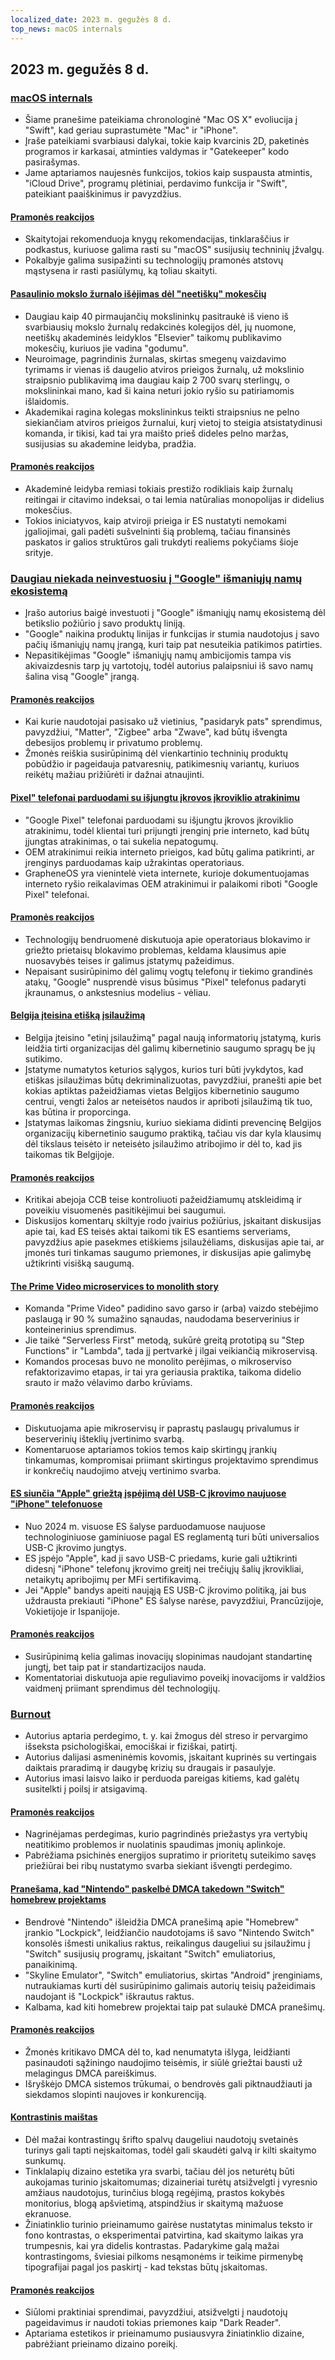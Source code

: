```yaml
---
localized_date: 2023 m. gegužės 8 d.
top_news: macOS internals
---
```


## 2023 m. gegužės 8 d.

### [macOS internals](https://gist.github.com/kconner/cff08fe3e0bb857ea33b47d965b3e19f)

- Šiame pranešime pateikiama chronologinė "Mac OS X" evoliucija į "Swift", kad geriau suprastumėte "Mac" ir "iPhone".
- Įraše pateikiami svarbiausi dalykai, tokie kaip kvarcinis 2D, paketinės programos ir karkasai, atminties valdymas ir "Gatekeeper" kodo pasirašymas.
- Jame aptariamos naujesnės funkcijos, tokios kaip suspausta atmintis, "iCloud Drive", programų plėtiniai, perdavimo funkcija ir "Swift", pateikiant paaiškinimus ir pavyzdžius.

#### [Pramonės reakcijos](http://news.ycombinator.com/item?id=35847715)

- Skaitytojai rekomenduoja knygų rekomendacijas, tinklaraščius ir podkastus, kuriuose galima rasti su "macOS" susijusių techninių įžvalgų.
- Pokalbyje galima susipažinti su technologijų pramonės atstovų mąstysena ir rasti pasiūlymų, ką toliau skaityti.

#### [Pasaulinio mokslo žurnalo išėjimas dėl "neetiškų" mokesčių](https://www.theguardian.com/science/2023/may/07/too-greedy-mass-walkout-at-global-science-journal-over-unethical-fees)

- Daugiau kaip 40 pirmaujančių mokslininkų pasitraukė iš vieno iš svarbiausių mokslo žurnalų redakcinės kolegijos dėl, jų nuomone, neetiškų akademinės leidyklos "Elsevier" taikomų publikavimo mokesčių, kuriuos jie vadina "godumu".
- Neuroimage, pagrindinis žurnalas, skirtas smegenų vaizdavimo tyrimams ir vienas iš daugelio atviros prieigos žurnalų, už mokslinio straipsnio publikavimą ima daugiau kaip 2 700 svarų sterlingų, o mokslininkai mano, kad ši kaina neturi jokio ryšio su patiriamomis išlaidomis.
- Akademikai ragina kolegas mokslininkus teikti straipsnius ne pelno siekiančiam atviros prieigos žurnalui, kurį vietoj to steigia atsistatydinusi komanda, ir tikisi, kad tai yra maišto prieš dideles pelno maržas, susijusias su akademine leidyba, pradžia.

#### [Pramonės reakcijos](http://news.ycombinator.com/item?id=35848894)

- Akademinė leidyba remiasi tokiais prestižo rodikliais kaip žurnalų reitingai ir citavimo indeksai, o tai lemia natūralias monopolijas ir didelius mokesčius.
- Tokios iniciatyvos, kaip atviroji prieiga ir ES nustatyti nemokami įgaliojimai, gali padėti sušvelninti šią problemą, tačiau finansinės paskatos ir galios struktūros gali trukdyti realiems pokyčiams šioje srityje.

### [Daugiau niekada neinvestuosiu į "Google" išmaniųjų namų ekosistemą](https://www.androidauthority.com/google-smart-home-3319869/)

- Įrašo autorius baigė investuoti į "Google" išmaniųjų namų ekosistemą dėl betikslio požiūrio į savo produktų liniją.
- "Google" naikina produktų linijas ir funkcijas ir stumia naudotojus į savo pačių išmaniųjų namų įrangą, kuri taip pat nesuteikia patikimos patirties.
- Nepasitikėjimas "Google" išmaniųjų namų ambicijomis tampa vis akivaizdesnis tarp jų vartotojų, todėl autorius palaipsniui iš savo namų šalina visą "Google" įrangą.

#### [Pramonės reakcijos](http://news.ycombinator.com/item?id=35849060)

- Kai kurie naudotojai pasisako už vietinius, "pasidaryk pats" sprendimus, pavyzdžiui, "Matter", "Zigbee" arba "Zwave", kad būtų išvengta debesijos problemų ir privatumo problemų.
- Žmonės reiškia susirūpinimą dėl vienkartinio techninių produktų pobūdžio ir pageidauja patvaresnių, patikimesnių variantų, kuriuos reikėtų mažiau prižiūrėti ir dažnai atnaujinti.

#### [Pixel" telefonai parduodami su išjungtu įkrovos įkroviklio atrakinimu](https://www.fitzsim.org/blog/?p=545)

- "Google Pixel" telefonai parduodami su išjungtu įkrovos įkroviklio atrakinimu, todėl klientai turi prijungti įrenginį prie interneto, kad būtų įjungtas atrakinimas, o tai sukelia nepatogumų.
- OEM atrakinimui reikia interneto prieigos, kad būtų galima patikrinti, ar įrenginys parduodamas kaip užrakintas operatoriaus.
- GrapheneOS yra vienintelė vieta internete, kurioje dokumentuojamas interneto ryšio reikalavimas OEM atrakinimui ir palaikomi riboti "Google Pixel" telefonai.

#### [Pramonės reakcijos](http://news.ycombinator.com/item?id=35852192)

- Technologijų bendruomenė diskutuoja apie operatoriaus blokavimo ir griežto prietaisų blokavimo problemas, keldama klausimus apie nuosavybės teises ir galimus įstatymų pažeidimus.
- Nepaisant susirūpinimo dėl galimų vogtų telefonų ir tiekimo grandinės atakų, "Google" nusprendė visus būsimus "Pixel" telefonus padaryti įkraunamus, o ankstesnius modelius - vėliau.

#### [Belgija įteisina etišką įsilaužimą](https://www.law.kuleuven.be/citip/blog/belgium-legalises-ethical-hacking-a-threat-or-an-opportunity-for-cybersecurity/)

- Belgija įteisino "etinį įsilaužimą" pagal naują informatorių įstatymą, kuris leidžia tirti organizacijas dėl galimų kibernetinio saugumo spragų be jų sutikimo.
- Įstatyme numatytos keturios sąlygos, kurios turi būti įvykdytos, kad etiškas įsilaužimas būtų dekriminalizuotas, pavyzdžiui, pranešti apie bet kokias aptiktas pažeidžiamas vietas Belgijos kibernetinio saugumo centrui, vengti žalos ar neteisėtos naudos ir apriboti įsilaužimą tik tuo, kas būtina ir proporcinga.
- Įstatymas laikomas žingsniu, kuriuo siekiama didinti prevencinę Belgijos organizacijų kibernetinio saugumo praktiką, tačiau vis dar kyla klausimų dėl tikslaus teisėto ir neteisėto įsilaužimo atribojimo ir dėl to, kad jis taikomas tik Belgijoje.

#### [Pramonės reakcijos](http://news.ycombinator.com/item?id=35847860)

- Kritikai abejoja CCB teise kontroliuoti pažeidžiamumų atskleidimą ir poveikiu visuomenės pasitikėjimui bei saugumui.
- Diskusijos komentarų skiltyje rodo įvairius požiūrius, įskaitant diskusijas apie tai, kad ES teisės aktai taikomi tik ES esantiems serveriams, pavyzdžius apie pasekmes etiškiems įsilaužėliams, diskusijas apie tai, ar įmonės turi tinkamas saugumo priemones, ir diskusijas apie galimybę užtikrinti visišką saugumą.

#### [The Prime Video microservices to monolith story](https://adrianco.medium.com/so-many-bad-takes-what-is-there-to-learn-from-the-prime-video-microservices-to-monolith-story-4bd0970423d4)

- Komanda "Prime Video" padidino savo garso ir (arba) vaizdo stebėjimo paslaugą ir 90 % sumažino sąnaudas, naudodama beserverinius ir konteinerinius sprendimus.
- Jie taikė "Serverless First" metodą, sukūrė greitą prototipą su "Step Functions" ir "Lambda", tada jį pertvarkė į ilgai veikiančią mikroservisą.
- Komandos procesas buvo ne monolito perėjimas, o mikroserviso refaktorizavimo etapas, ir tai yra geriausia praktika, taikoma didelio srauto ir mažo vėlavimo darbo krūviams.

#### [Pramonės reakcijos](http://news.ycombinator.com/item?id=35853148)

- Diskutuojama apie mikroservisų ir paprastų paslaugų privalumus ir beserverinių išteklių įvertinimo svarbą.
- Komentaruose aptariamos tokios temos kaip skirtingų įrankių tinkamumas, kompromisai priimant skirtingus projektavimo sprendimus ir konkrečių naudojimo atvejų vertinimo svarba.

#### [ES siunčia "Apple" griežtą įspėjimą dėl USB-C įkrovimo naujuose "iPhone" telefonuose](https://www.techradar.com/news/apple-may-not-restrict-usb-c-charging-on-new-iphones-after-all)

- Nuo 2024 m. visuose ES šalyse parduodamuose naujuose technologiniuose gaminiuose pagal ES reglamentą turi būti universalios USB-C įkrovimo jungtys.
- ES įspėjo "Apple", kad ji savo USB-C priedams, kurie gali užtikrinti didesnį "iPhone" telefonų įkrovimo greitį nei trečiųjų šalių įkrovikliai, netaikytų apribojimų per MFi sertifikavimą.
- Jei "Apple" bandys apeiti naująją ES USB-C įkrovimo politiką, jai bus uždrausta prekiauti "iPhone" ES šalyse narėse, pavyzdžiui, Prancūzijoje, Vokietijoje ir Ispanijoje.

#### [Pramonės reakcijos](http://news.ycombinator.com/item?id=35849043)

- Susirūpinimą kelia galimas inovacijų slopinimas naudojant standartinę jungtį, bet taip pat ir standartizacijos nauda.
- Komentatoriai diskutuoja apie reguliavimo poveikį inovacijoms ir valdžios vaidmenį priimant sprendimus dėl technologijų.

### [Burnout](https://drewdevault.com/2023/05/01/2023-05-01-Burnout.html)

- Autorius aptaria perdegimo, t. y. kai žmogus dėl streso ir pervargimo išseksta psichologiškai, emociškai ir fiziškai, patirtį.
- Autorius dalijasi asmeninėmis kovomis, įskaitant kuprinės su vertingais daiktais praradimą ir daugybę krizių su draugais ir pasaulyje.
- Autorius imasi laisvo laiko ir perduoda pareigas kitiems, kad galėtų susitelkti į poilsį ir atsigavimą.

#### [Pramonės reakcijos](http://news.ycombinator.com/item?id=35849384)

- Nagrinėjamas perdegimas, kurio pagrindinės priežastys yra vertybių neatitikimo problemos ir nuolatinis spaudimas įmonių aplinkoje.
- Pabrėžiama psichinės energijos supratimo ir prioritetų suteikimo savęs priežiūrai bei ribų nustatymo svarba siekiant išvengti perdegimo.

#### [Pranešama, kad "Nintendo" paskelbė DMCA takedown "Switch" homebrew projektams](https://gbatemp.net/threads/nintendo-reportedly-issues-dmca-takedown-for-switch-homebrew-projects-skyline-switch-emulator-development-ceased.632406/)

- Bendrovė "Nintendo" išleidžia DMCA pranešimą apie "Homebrew" įrankio "Lockpick", leidžiančio naudotojams iš savo "Nintendo Switch" konsolės išmesti unikalius raktus, reikalingus daugeliui su įsilaužimu į "Switch" susijusių programų, įskaitant "Switch" emuliatorius, panaikinimą.
- "Skyline Emulator", "Switch" emuliatorius, skirtas "Android" įrenginiams, nutraukiamas kurti dėl susirūpinimo galimais autorių teisių pažeidimais naudojant iš "Lockpick" iškrautus raktus.
- Kalbama, kad kiti homebrew projektai taip pat sulaukė DMCA pranešimų.

#### [Pramonės reakcijos](http://news.ycombinator.com/item?id=35846726)

- Žmonės kritikavo DMCA dėl to, kad nenumatyta išlyga, leidžianti pasinaudoti sąžiningo naudojimo teisėmis, ir siūlė griežtai bausti už melagingus DMCA pareiškimus.
- Išryškėjo DMCA sistemos trūkumai, o bendrovės gali piktnaudžiauti ja siekdamos slopinti naujoves ir konkurenciją.

#### [Kontrastinis maištas](https://contrastrebellion.com/)

- Dėl mažai kontrastingų šrifto spalvų daugeliui naudotojų svetainės turinys gali tapti neįskaitomas, todėl gali skaudėti galvą ir kilti skaitymo sunkumų.
- Tinklalapių dizaino estetika yra svarbi, tačiau dėl jos neturėtų būti aukojamas turinio įskaitomumas; dizaineriai turėtų atsižvelgti į vyresnio amžiaus naudotojus, turinčius blogą regėjimą, prastos kokybės monitorius, blogą apšvietimą, atspindžius ir skaitymą mažuose ekranuose.
- Žiniatinklio turinio prieinamumo gairėse nustatytas minimalus teksto ir fono kontrastas, o eksperimentai patvirtina, kad skaitymo laikas yra trumpesnis, kai yra didelis kontrastas. Padarykime galą mažai kontrastingoms, šviesiai pilkoms nesąmonėms ir teikime pirmenybę tipografijai pagal jos paskirtį - kad tekstas būtų įskaitomas.

#### [Pramonės reakcijos](http://news.ycombinator.com/item?id=35850044)

- Siūlomi praktiniai sprendimai, pavyzdžiui, atsižvelgti į naudotojų pageidavimus ir naudoti tokias priemones kaip "Dark Reader".
- Aptariama estetikos ir prieinamumo pusiausvyra žiniatinklio dizaine, pabrėžiant prieinamo dizaino poreikį.
